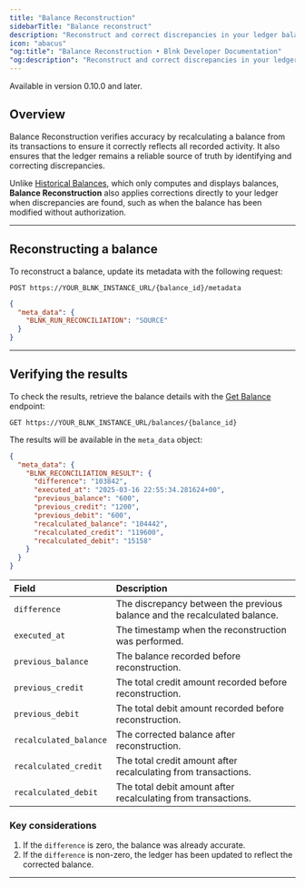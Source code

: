```yaml
---
title: "Balance Reconstruction"
sidebarTitle: "Balance reconstruct"
description: "Reconstruct and correct discrepancies in your ledger balances."
icon: "abacus"
"og:title": "Balance Reconstruction • Blnk Developer Documentation"
"og:description": "Reconstruct and correct discrepancies in your ledger balances"
---
```



<Info>Available in version 0.10.0 and later.</Info>

## Overview

Balance Reconstruction verifies accuracy by recalculating a balance from its transactions to ensure it correctly reflects all recorded activity. It also ensures that the ledger remains a reliable source of truth by identifying and correcting discrepancies.

Unlike [Historical Balances](/balances/historical-balances), which only computes and displays balances, **Balance Reconstruction** also applies corrections directly to your ledger when discrepancies are found, such as when the balance has been modified without authorization.

---

## Reconstructing a balance

To reconstruct a balance, update its metadata with the following request:

```
POST https://YOUR_BLNK_INSTANCE_URL/{balance_id}/metadata
```
```json
{
  "meta_data": {
    "BLNK_RUN_RECONCILIATION": "SOURCE"
  }
}
```

---

## Verifying the results

To check the results, retrieve  the balance details with the [Get Balance](/reference/get-balance) endpoint:

```
GET https://YOUR_BLNK_INSTANCE_URL/balances/{balance_id}
```

The results will be available in the `meta_data` object:

```json Response
{
  "meta_data": {
    "BLNK_RECONCILIATION_RESULT": {
      "difference": "103842",
      "executed_at": "2025-03-16 22:55:34.281624+00",
      "previous_balance": "600",
      "previous_credit": "1200",
      "previous_debit": "600",
      "recalculated_balance": "104442",
      "recalculated_credit": "119600",
      "recalculated_debit": "15158"
    }
  }
}
```

| Field | Description |
| :-- | :-- |
| `difference` | The discrepancy between the previous balance and the recalculated balance. |
| `executed_at` | The timestamp when the reconstruction was performed. |
| `previous_balance` | The balance recorded before reconstruction. |
| `previous_credit` | The total credit amount recorded before reconstruction. |
| `previous_debit` | The total debit amount recorded before reconstruction. |
| `recalculated_balance` | The corrected balance after reconstruction. |
| `recalculated_credit` | The total credit amount after recalculating from transactions. |
| `recalculated_debit` | The total debit amount after recalculating from transactions. |

### Key considerations

1. If the `difference` is zero, the balance was already accurate.
2. If the `difference` is non-zero, the ledger has been updated to reflect the corrected balance.

---

<NeedHelp />